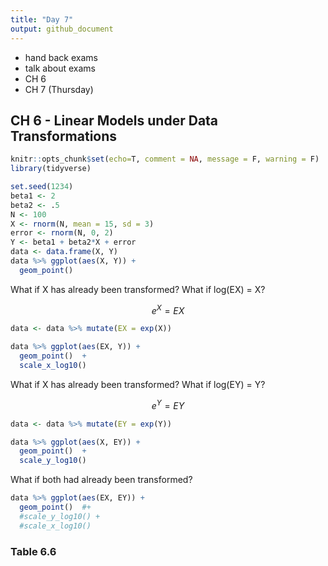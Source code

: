 ```yaml
---
title: "Day 7"
output: github_document
---
```


* hand back exams
* talk about exams
* CH 6
* CH 7 (Thursday)


## CH 6 - Linear Models under Data Transformations

```r
knitr::opts_chunk$set(echo=T, comment = NA, message = F, warning = F)
library(tidyverse)
```

```r
set.seed(1234)
beta1 <- 2
beta2 <- .5
N <- 100
X <- rnorm(N, mean = 15, sd = 3)
error <- rnorm(N, 0, 2)
Y <- beta1 + beta2*X + error
data <- data.frame(X, Y)
data %>% ggplot(aes(X, Y)) + 
  geom_point()
```

What if X has already been transformed? What if log(EX) = X?

$$e^{X} = EX$$

```r
data <- data %>% mutate(EX = exp(X))

data %>% ggplot(aes(EX, Y)) +
  geom_point()  +
  scale_x_log10()
```

What if X has already been transformed? What if log(EY) = Y?

$$e^{Y} = EY$$
```r
data <- data %>% mutate(EY = exp(Y))

data %>% ggplot(aes(X, EY)) +
  geom_point()  +
  scale_y_log10()
```

What if both had already been transformed?

```r
data %>% ggplot(aes(EX, EY)) +
  geom_point()  #+
  #scale_y_log10() +
  #scale_x_log10()
```


### Table 6.6


